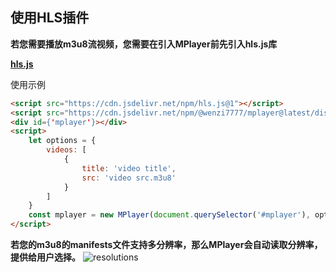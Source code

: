 ## 使用HLS插件

**若您需要播放m3u8流视频，您需要在引入MPlayer前先引入hls.js库**

**[hls.js](https://github.com/video-dev/hls.js)**

使用示例
```html
<script src="https://cdn.jsdelivr.net/npm/hls.js@1"></script>
<script src="https://cdn.jsdelivr.net/npm/@wenzi7777/mplayer@latest/dist/mplayer.bundle.min.js"></script>
<div id={'mplayer'}></div>
<script>
    let options = {
        videos: [
            {
                title: 'video title',
                src: 'video src.m3u8'
            }
        ]
    }
    const mplayer = new MPlayer(document.querySelector('#mplayer'), options)
</script>
```

**若您的m3u8的manifests文件支持多分辨率，那么MPlayer会自动读取分辨率，提供给用户选择。**
![resolutions](../../public/resolutions.png)